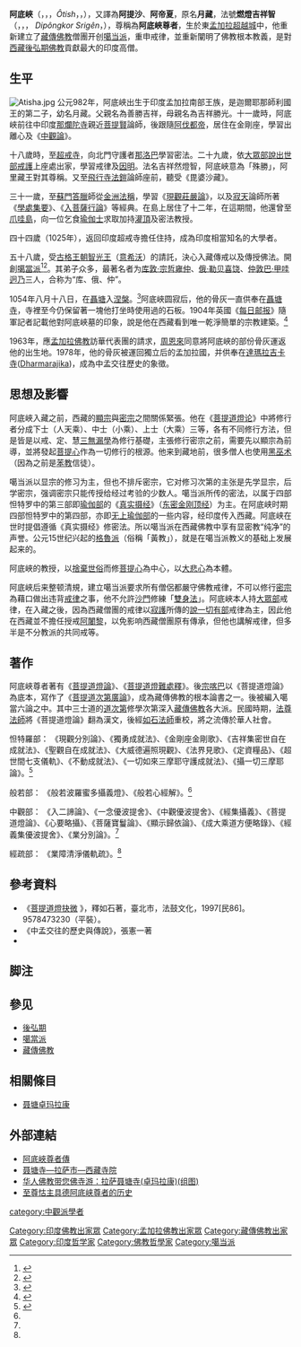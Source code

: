 {{印度那爛陀寺時代的佛教哲學}}
{{藏傳佛教}}
'''阿底峽'''（{{lang-sa|अतिश}}，{{IAST|Atiśa}}，{{lang-bn|অতীশ}}，''Ôtish''，{{Bo|z=ཨ་ཏི་ཤ་|w=a ti sha}}，{{bd|982年||1054年|}}），又譯為'''阿提沙'''、'''阿帝夏'''，原名'''月藏'''，法號'''燃燈吉祥智'''（{{lang-sa|डोकंकर शरीजञान}}，{{IAST|Dīpaṃkara Śrījñāna}}，{{lang-bn|দীপঙ্কর শ্রীজ্ঞান}}， ''Dipôngkor Srigên''，{{Bo|z=ཇོ་བོ་རྗེ་དཔལ་ལྡན་ཨ་ཏི་ཤ་|w=jo bo rje dpal ldan a ti sha}}），尊稱為'''阿底峽尊者'''，生於東[[孟加拉|孟加拉]][[超越城|超越城]]中，他重新建立了[[藏傳佛教|藏傳佛教]]僧團开创[[噶当派|噶当派]]，重申戒律，並重新闡明了佛教根本教義，是對[[西藏|西藏]][[後弘期|後弘期]][[佛教|佛教]]貢獻最大的印度高僧。

== 生平 ==
[[File:Atisha.jpg|thumb]]
公元982年，阿底峽出生于印度孟加拉南部王族，是迦爾耶那師利國王的第二子，幼名月藏。父親名為善勝吉祥，母親名為吉祥勝光。十一歲時，阿底峽前往中印度[[那爛陀寺|那爛陀寺]]親近[[菩提賢|菩提賢]]論師，後跟隨[[阿伐都帝|阿伐都帝]]，居住在金剛座，學習出離心及《[[中觀論|中觀論]]》。

十八歲時，至[[超戒寺|超戒寺]]，向北門守護者[[那洛巴|那洛巴]]學習密法。二十九歲，依[[大眾部|大眾部]][[說出世部|說出世部]][[戒護|戒護]]上座處出家，學習戒律及[[因明|因明]]。法名吉祥然燈智，阿底峽意為「殊勝」，阿里藏王對其尊稱。又至[[飛行寺|飛行寺]][[法鎧|法鎧]]論師座前，聽受《毘婆沙藏》。

三十一歲，至[[蘇門答臘|蘇門答臘]]師從[[金洲法稱|金洲法稱]]，學習《[[現觀莊嚴論|現觀莊嚴論]]》，以及[[寂天|寂天]]論師所著《[[學處集要|學處集要]]》、《[[入菩薩行論|入菩薩行論]]》等經典。在島上居住了十二年，在這期間，他還曾至[[爪哇島|爪哇島]]，向一位乞食[[瑜伽士|瑜伽士]]求取加持[[灌頂|灌頂]]及密法教授。

四十四歲（1025年），返回印度超戒寺擔任住持，成為印度相當知名的大學者。

五十八歲，受[[古格王朝|古格王朝]][[智光王|智光王]]（[[意希沃|意希沃]]）的請託，決心入藏傳戒以及傳授佛法。開創[[噶當派|噶當派]]<ref>{{cite book | title=西藏研究 | publisher=《西藏研究》 编辑部 | issue=第 1-6 號 | year=2008 | url=https://books.google.com.tw/books?id=OuNKAQAAIAAJ | language=zh | access-date=2021-09-07 | page=35 | archive-date=2021-09-07 | archive-url=https://web.archive.org/web/20210907034326/https://books.google.com.tw/books?id=OuNKAQAAIAAJ | dead-url=no }}</ref><ref name="八思巴生平与巜彰所知论》对勘硏究 1999 p. ">{{cite book | title=八思巴生平与巜彰所知论》对勘硏究 | publisher=中囯社会科学出版社 | series=中囯社会科学博士论文文库 | year=1999 | isbn=978-7-5004-2415-4 | url=https://books.google.com.tw/books?id=XJVkAAAAIAAJ | language=zh | access-date=2021-09-07 | page=18 | archive-date=2021-09-07 | archive-url=https://web.archive.org/web/20210907020536/https://books.google.com.tw/books?id=XJVkAAAAIAAJ | dead-url=no }}</ref>。其弟子众多，最著名者为[[库敦·宗哲雍仲|库敦·宗哲雍仲]]、[[俄·勒贝喜饶|俄·勒贝喜饶]]、[[仲敦巴·甲哇迥乃|仲敦巴·甲哇迥乃]]三人，合称为“库、俄、仲”。

1054年八月十八日，在[[聶塘|聶塘]]入[[涅槃|涅槃]]。<ref name="Tucci2012">{{cite book|author=Tucci|title=''Religions Of Tibet''| url=https://books.google.com/books?id=p-UrBgAAQBAJ&pg=PA22|date=2012-11-12|publisher=Routledge|isbn=978-1-136-17945-7|page=22}}{{en}}</ref>阿底峽圆寂后，他的骨灰一直供奉在[[聶塘寺|聶塘寺]]，寺裡至今仍保留著一塊他打坐時使用過的石板。1904年英國《[[每日邮报|每日邮报]]》隨軍記者{{link-en|艾德蒙.坎德勒|Edmund Candler}}記載他對阿底峽墓的印象，說是他在西藏看到唯一乾淨簡單的宗教建築。<ref>{{Cite book | trans-title=《拉薩真面目》|title=''The Unveiling of Lhasa''| chapterurl=https://archive.org/stream/unveilingoflhasa00cand#page/241/mode/1up | chapter=Chapter XIII Lhasa and its vanished deity - Atisa's tomb| author=Edmund Candler| pages=214-243| year=1905年}}{{en}}</ref>

1963年，應[[孟加拉佛教|孟加拉佛教]]訪華代表團的請求，[[周恩來|周恩來]]同意將阿底峽的部份骨灰運返他的出生地。1978年，他的骨灰被運回獨立后的孟加拉國，并供奉在[[達瑪拉吉卡寺|達瑪拉吉卡寺]]([[Dharmarajika|Dharmarajika]])，成為中孟交往歷史的象徵。

== 思想及影響 ==
阿底峽入藏之前，西藏的[[顯宗|顯宗]]與[[密宗|密宗]]之間關係緊張。他在《[[菩提道燈论|菩提道燈论]]》中將修行者分成下士（人天乘）、中士（小乘）、上士（大乘）三等，各有不同修行方法，但是皆是以戒、定、慧[[三無漏學|三無漏學]]為修行基礎，主張修行密宗之前，需要先以顯宗為前導，並將發起[[菩提心|菩提心]]作為一切修行的根源。他来到藏地前，很多僧人也使用[[黑巫术|黑巫术]]（因為之前是[[苯教|苯教]]信徒）。

噶当派以显宗的修习为主，但也不排斥密宗，它对修习次第的主张是先学显宗，后学密宗，强调密宗只能传授给经过考验的少数人。噶当派所传的密法，以属于四部怛特罗中的第三部即[[瑜伽部|瑜伽部]]的《[[真实摄经|真实摄经]]》（[[东密|东密]][[金刚顶经|金刚顶经]]）为主。在阿底峡时期四部怛特罗中的第四部，亦即[[无上瑜伽部|无上瑜伽部]]的一些内容，经印度传入西藏。阿底峡在世时提倡遵循《真实摄经》修密法。所以噶当派在西藏佛教中享有显密教“纯净”的声誉。公元15世纪兴起的[[格魯派|格魯派]]（俗稱「黃教」），就是在噶当派教义的基础上发展起来的。

阿底峽的教授，以[[出世間|捨棄世俗]]而修[[菩提心|菩提心]]為中心，以[[慈悲|大悲心]]為本體。

阿底峽后来整顿清規，建立噶当派要求所有僧侶都嚴守佛教戒律，不可以修行[[密宗|密宗]]為藉口做出违背[[戒律|戒律]]之事，他不允許[[沙門|沙門]]修練「[[雙身法|雙身法]]」。阿底峽本人持[[大眾部|大眾部]]戒律，在入藏之後，因為西藏僧團的戒律以[[寂護|寂護]]所傳的[[說一切有部|說一切有部]]戒律為主，因此他在西藏並不擔任授戒[[阿闍黎|阿闍黎]]，以免影响西藏僧團原有傳承，但他也講解戒律，但多半是不分教派的共同戒等。

== 著作 ==
阿底峽尊者著有《[[菩提道燈論|菩提道燈論]]》、《[[菩提道燈難處釋|菩提道燈難處釋]]》。後[[宗喀巴|宗喀巴]]以《菩提道燈論》為底本，寫作了《[[菩提道次第廣論|菩提道次第廣論]]》，成為藏傳佛教的根本論書之一。後被編入噶當六論之中。其中三士道的[[道次第|道次第]]修學次第深入[[藏傳佛教|藏傳佛教]]各大派。民國時期，[[法尊法師|法尊法師]]將《菩提道燈論》翻為漢文，後經[[釋如石|如石法師]]重校，將之流傳於華人社會。

怛特羅部：
《現觀分別論》、《獨勇成就法》、《金剛座金剛歌》、《吉祥集密世自在成就法》、《聖觀自在成就法》、《大威德遍照現觀》、《法界見歌》、《定資糧品》、《超世間七支儀軌》、《不動成就法》、《一切如來三摩耶守護成就法》、《攝一切三摩耶論》。<ref name="阿底峡尊者">{{Cite web |url=http://www.quanxue.cn/CT_FoJia/ZGFoJiaRW/ZGFoJiaRW73.html |title=七三、阿底峡(９８２—１０５１，一说９８０—１０５２) |access-date=2019-11-25 |archive-date=2020-08-09 |archive-url=https://web.archive.org/web/20200809155658/http://www.quanxue.cn/CT_FoJia/ZGFoJiaRW/ZGFoJiaRW73.html |dead-url=no }}</ref>

般若部：
《般若波羅蜜多攝義燈》、《般若心經解》。<ref name="阿底峡尊者"/>

中觀部：
《入二諦論》、《一念優波提舍》、《中觀優波提舍》、《經集攝義》、《菩提道燈論》、《心要略攝》、《菩薩寶鬘論》、《顯示歸依論》、《成大乘道方便略錄》、《經義集優波提舍》、《業分別論》。<ref name="阿底峡尊者"/>

經疏部：
《業障清淨儀軌疏》。<ref name="阿底峡尊者"/>

== 參考資料 == 
{{Portal box|印度|佛教}}
*《[http://www.books.com.tw/exep/assp.php/jamezku/products/0010013325?utm_source=jamezku&utm_medium=ap-books&utm_content=recommend&utm_campaign=ap-201501 菩提道燈抉微] {{Wayback|url=http://www.books.com.tw/exep/assp.php/jamezku/products/0010013325?utm_source=jamezku&utm_medium=ap-books&utm_content=recommend&utm_campaign=ap-201501 |date=20190713110739 }}》，釋如石著，臺北市，法鼓文化，1997[民86]。9578473230（平裝）。
*《中孟交往的歷史與傳說》，張憲一著
*{{Cite web |url =https://www.bfnn.org/book/books2/1832.htm |title =《阿底峽尊者傳》 |publisher =報佛恩網 |language =zh |accessdate =2020-11-03 |archive-date =2020-09-26 |archive-url =https://web.archive.org/web/20200926071451/http://www.bfnn.org/book/books2/1832.htm |dead-url =no }}

== 脚注 ==
{{Reflist|2}}

== 參见 ==
{{Commons_cat|Atisha}}
*[[後弘期|後弘期]]
*[[噶當派|噶當派]]
*[[藏傳佛教|藏傳佛教]]

==相關條目==
*[[聂塘卓玛拉康|聂塘卓玛拉康]]


==外部連結==
*[https://www.bfnn.org/book/books2/1832.htm 阿底峽尊者傳 ] {{Wayback|url=https://www.bfnn.org/book/books2/1832.htm |date=20200926071451 }}
*[http://www.fjdh.cn/ffzt/fjhy/ahsy2013/03/132510221144.html 聂塘寺—拉萨市—西藏寺院 ] {{Wayback|url=http://www.fjdh.cn/ffzt/fjhy/ahsy2013/03/132510221144.html |date=20200809155657 }}
*[https://fo.ifeng.com/tupian/detail_2007_10/17/239802_0.shtml 华人佛教带您佛寺游：拉萨聂塘寺(卓玛拉康)(组图)] {{Wayback|url=https://fo.ifeng.com/tupian/detail_2007_10/17/239802_0.shtml |date=20210504195658 }}
*[http://www.beita.org/html/chuanchengcang/shishichuanchengchuan/weidaxin/200811/12-1014.html 至尊怙主具德阿底峡尊者的历史] {{Wayback|url=http://www.beita.org/html/chuanchengcang/shishichuanchengchuan/weidaxin/200811/12-1014.html |date=20190913234132 }}

{{密宗}}
{{Authority control}}
{{DEFAULTSORT:Atisha}}
[[Category:印度佛教出家眾|Category:印度佛教出家眾]]
[[Category:孟加拉佛教出家眾|Category:孟加拉佛教出家眾]]
[[Category:藏傳佛教出家眾|Category:藏傳佛教出家眾]]
[[Category:印度哲学家|Category:印度哲学家]]
[[Category:佛教哲學家|Category:佛教哲學家]]
[[category:中觀派學者|category:中觀派學者]]
[[Category:噶当派|Category:噶当派]]